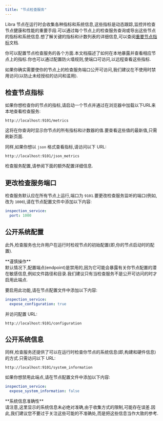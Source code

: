 ```yaml
---
title: "节点检查服务"
---
```



Libra 节点在运行时会收集各种指标和系统信息,这些指标是动态跟踪,监控并检查节点健康和性能的重要手段.可以通过每个节点上的检查服务查询或导出这些节点的指标和系统信息.想了解关键的指标和计数列表的详细信息,可以查阅[重要节点指标](/zh/network/nodes/measure/important-metrics)文档.

你可以配置节点检查服务的各个方面.本文档描述了如何在本地暴露并查看相应节点上的指标.你也可以通过配置防火墙规则,使端口可访问,以远程查看这些指标.

<Aside type="caution">
  如果你确实需要使你的节点上的检查服务端口公开可访问,我们建议在不使用时禁用访问(以防止未经授权的访问和滥用).
</Aside>

## 检查节点指标

如果你想检查你的节点的指标,请启动一个节点并通过在浏览器中加载以下URL来本地查看检查服务:

```shellscript
http://localhost:9101/metrics
```

这将在你查询时显示你节点的所有指标和计数器的值.要查看这些值的最新值,只需刷新页面.

同样,如果你想以 `json` 格式查看指标,请访问以下 URL:

```shellscript
http://localhost:9101/json_metrics
```

<Aside type="note">
  检查服务配置,请参阅下面的额外配置详细信息.
</Aside>

## 更改检查服务端口

检查服务默认应在所有节点上运行,端口为 `9101`.要更改检查服务监听的端口(例如,改为 `1000`),请在节点配置文件中添加以下内容:

```yaml filename="fullnode.yaml"
inspection_service:
  port: 1000
```

## 公开系统配置

此外,检查服务也允许用户在运行时检视节点的初始配置(即,你的节点启动时的配置).

<Aside type="caution">
  **谨慎操作**<br />
  默认情况下,配置端点(endpoint)是禁用的,因为它可能会暴露有关你节点配置的潜在敏感信息,例如文件路径和目录.我们建议只有当检查服务不是公开可访问的时才启用此端点.
</Aside>

要启用此功能,请在节点配置文件中添加以下内容:

```yaml filename="fullnode.yaml"
inspection_service:
  expose_configuration: true
```

并访问配置 URL:

```shellscript
http://localhost:9101/configuration
```

## 公开系统信息

同样,检查服务还提供了可以在运行时检查你节点的系统信息(即,构建和硬件信息)的方式.只需访问以下 URL:

```shellscript
http://localhost:9101/system_information
```

如果你想禁用此端点,请在节点配置文件中添加以下内容:

```yaml filename="fullnode.yaml"
inspection_service:
  expose_system_information: false
```

<Aside type="note">
  **系统信息准确性**<br />
  请注意,这里显示的系统信息未必绝对准确,由于收集方式的限制,可能存在误差.因此,我们建议您不要过于关注这些可能的不准确处,而是把这些信息当作大致的参考.
</Aside>
